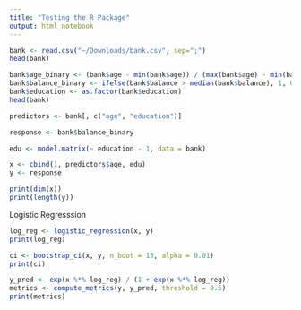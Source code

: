 ```yaml
---
title: "Testing the R Package"
output: html_notebook
---
```


```r
bank <- read.csv("~/Downloads/bank.csv", sep=";")
head(bank)
```

```r
bank$age_binary <- (bank$age - min(bank$age)) / (max(bank$age) - min(bank$age))
bank$balance_binary <- ifelse(bank$balance > median(bank$balance), 1, 0)
bank$education <- as.factor(bank$education)
head(bank)
```

```r
predictors <- bank[, c("age", "education")]

response <- bank$balance_binary

edu <- model.matrix(~ education - 1, data = bank)

x <- cbind(1, predictors$age, edu)
y <- response

print(dim(x))
print(length(y))
```

Logistic Regresssion

```r
log_reg <- logistic_regression(x, y)
print(log_reg)
```

```r
ci <- bootstrap_ci(x, y, n_boot = 15, alpha = 0.01)
print(ci)
```
```r
y_pred <- exp(x %*% log_reg) / (1 + exp(x %*% log_reg))
metrics <- compute_metrics(y, y_pred, threshold = 0.5)
print(metrics)
```








